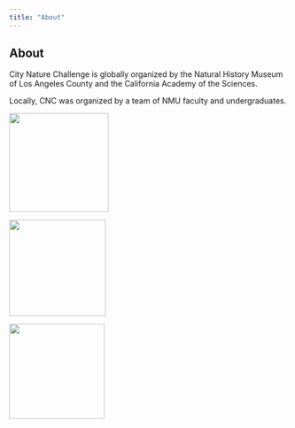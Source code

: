 ```yaml
---
title: "About"
---
```


## About

City Nature Challenge is globally organized by the Natural History Museum of Los Angeles County and the California Academy of the Sciences.

Locally, CNC was organized by a team of NMU faculty and undergraduates.

![](images/CNC20_OrganizedLockup_FULL.jpg){width="179"}

![](images/NMU.jpg){width="174"}

[![](images/MCD.jpg){width="172"}](https://marquettecd.com/)
